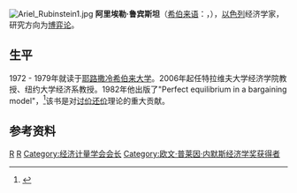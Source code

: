 [[Image:Ariel_Rubinstein1.jpg|thumb]]
'''阿里埃勒·鲁宾斯坦'''（[[希伯来语|希伯来语]]：{{rtl-lang|he|'''אריאל רובינשטיין'''}}，{{bd|1951年|4月13日}}），[[以色列|以色列]]经济学家，研究方向为[[博弈论|博弈论]]。

==生平==
1972 - 1979年就读于[[耶路撒冷希伯来大学|耶路撒冷希伯来大学]]。2006年起任特拉维夫大学经济学院教授、纽约大学经济系教授。1982年他出版了"Perfect equilibrium in a bargaining model"，<ref name=Rubinstein1982>{{cite journal
 | author = Rubinstein, Ariel
 | year = 1982
 | title = Perfect Equilibrium in a Bargaining Model
 | journal = Econometrica
 | volume = 50
 | issue = 1
 | pages = 97–109
 | doi = 10.2307/1912531
 | url = http://arielrubinstein.tau.ac.il/papers/11.pdf
 | jstor = 1912531
 | publisher = Econometrica, Vol. 50, No. 1
}}</ref>该书是对[[讨价还价|讨价还价]]理论的重大贡献。

==参考资料==
{{reflist}}

{{经济计量学会会长}}

{{Authority control}}
[[Category:以色列经济学家|R]]
[[Category:耶路撒冷希伯來大學校友|R]]
[[Category:经济计量学会会长|Category:经济计量学会会长]]
[[Category:欧文·普莱因·内默斯经济学奖获得者|Category:欧文·普莱因·内默斯经济学奖获得者]]